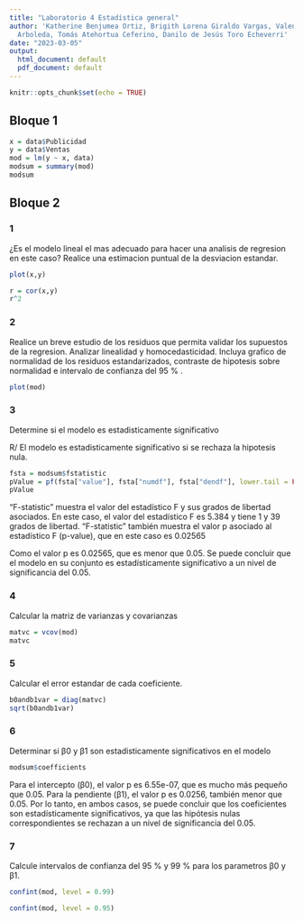 ```yaml
---
title: "Laboratorio 4 Estadística general"
author: 'Katherine Benjumea Ortiz, Brigith Lorena Giraldo Vargas, Valentina Ochoa
  Arboleda, Tomás Atehortua Ceferino, Danilo de Jesús Toro Echeverri'
date: "2023-03-05"
output:
  html_document: default
  pdf_document: default
---
```

 
```r
knitr::opts_chunk$set(echo = TRUE)
```
 
 
## Bloque 1

```r
x = data$Publicidad
y = data$Ventas
mod = lm(y ~ x, data)
modsum = summary(mod)
modsum
```

## Bloque 2

### 1
¿Es el modelo lineal el mas adecuado para hacer una analisis de regresion en
este caso? Realice una estimacion puntual de la desviacion estandar.
```r
plot(x,y)
```


```r
r = cor(x,y)
r^2
```

### 2
Realice un breve estudio de los residuos que permita validar los supuestos de 
la regresion. Analizar linealidad y homocedasticidad. Incluya grafico de
normalidad de los residuos estandarizados, contraste de hipotesis sobre
normalidad e intervalo de confianza del 95 % .
```r
plot(mod)
```



### 3 
Determine si el modelo es estadisticamente significativo

R/ El modelo es estadisticamente significativo si se rechaza la hipotesis
nula.
```r
fsta = modsum$fstatistic
pValue = pf(fsta["value"], fsta["numdf"], fsta["dendf"], lower.tail = FALSE)
pValue
```
"F-statistic" muestra el valor del estadístico F y sus grados de libertad
asociados. En este caso, el valor del estadístico F es 5.384 y tiene 1 y 39
grados de libertad. "F-statistic" también muestra el valor p asociado al estadístico F (p-value), que en este caso es 0.02565

Como el valor p es 0.02565, que es menor que 0.05. Se puede
concluir que el modelo en su conjunto es estadísticamente significativo a un
nivel de significancia del 0.05.


### 4
Calcular la matriz de varianzas y covarianzas
```r
matvc = vcov(mod)
matvc
```

### 5
Calcular el error estandar de cada coeficiente.
```r
b0andb1var = diag(matvc)
sqrt(b0andb1var)
```


### 6
Determinar si β0 y β1 son estadisticamente significativos en el modelo

```r
modsum$coefficients
```
Para el intercepto (β0), el valor p es 6.55e-07, que es mucho más pequeño que 0.05. Para la pendiente (β1), el valor p es 0.0256, también menor que 0.05. Por lo tanto, en ambos casos, se puede concluir que los coeficientes son estadísticamente significativos, ya que las hipótesis nulas correspondientes se rechazan a un nivel de significancia del 0.05.

### 7
Calcule intervalos de confianza del 95 % y 99 % para los parametros β0 y β1.
```r
confint(mod, level = 0.99)
```
```r
confint(mod, level = 0.95)
```

